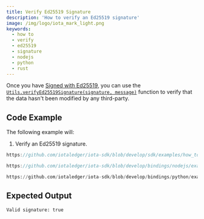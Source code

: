 ```yaml
---
title: Verify Ed25519 Signature
description: 'How to verify an Ed25519 signature'
image: /img/logo/iota_mark_light.png
keywords:
  - how to
  - verify
  - ed25519
  - signature
  - nodejs
  - python
  - rust
---
```



Once you have [Signed with Ed25519](sign-ed25519.mdx), you can use the
[`Utils.verifyEd25519Signature(signature, message)`](../../../references/nodejs/classes/Utils/#verifyed25519signature)
function to verify that the data hasn't been modified by any third-party.

## Code Example

The following example will:

1. Verify an Ed25519 signature.

<Tabs groupId="language" queryString>
<TabItem value="rust" label="Rust">

```rust reference
https://github.com/iotaledger/iota-sdk/blob/develop/sdk/examples/how_tos/sign_and_verify_ed25519/verify_ed25519_signature.rs
```

</TabItem>
<TabItem value="typescript-node" label="Typescript (Node.js)">

```typescript reference
https://github.com/iotaledger/iota-sdk/blob/develop/bindings/nodejs/examples/how_tos/sign_and_verify_ed25519/verify-ed25519-signature.ts
```

</TabItem>
<TabItem value="python" label="Python">

```python reference
https://github.com/iotaledger/iota-sdk/blob/develop/bindings/python/examples/how_tos/sign_and_verify_ed25519/verify_ed25519_signature.py
```

</TabItem>
</Tabs>

## Expected Output

```plaintext
Valid signature: true
```
